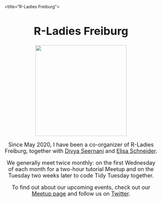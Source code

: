 <title="R-Ladies Freiburg"><font size = 4><center>

# R-Ladies Freiburg

![](social_icons/r_ladies.png){width=300px}

Since May 2020, I have been a co-organizer of R-Ladies Freiburg, together with [Divya Seernani](https://twitter.com/dseernani) and [Elisa Schneider](https://twitter.com/Ichisa5).

We generally meet twice monthly: on the first Wednesday of each month for a two-hour tutorial Meetup and on the Tuesday two weeks later to code Tidy Tuesday together. 

To find out about our upcoming events, check out our [Meetup page](https://www.meetup.com/rladies-freiburg/) and follow us on [Twitter](https://twitter.com/RLadiesFreiburg).

</center></font>